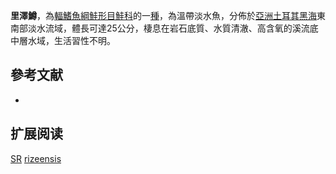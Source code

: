 {{NoteTA|G1=LS}}
{{Speciesbox
| name = 里澤鱒
| status = DD
| status_system = IUCN3.1
| image = 
| image_width = 250px
| genus = Salmo
| species = rizeensis
| authority = Turan, Kottelat & Engin, 2010
| synonyms = 
}}

'''里澤鱒'''，為[[輻鰭魚綱|輻鰭魚綱]][[鮭形目|鮭形目]][[鮭科|鮭科]]的一[[種|種]]，為溫帶淡水魚，分佈於[[亞洲|亞洲]][[土耳其|土耳其]][[黑海|黑海]]東南部淡水流域，體長可達25公分，棲息在岩石底質、水質清澈、高含氧的溪流底中層水域，生活習性不明。

==參考文献==
*{{FishBase_species|genus=Salmo|species=rizeensis|year=2015|month=10}}

== 扩展阅读 ==
{{refbegin}}
{{wikispecies-inline|Salmo rizeensis|里澤鱒}}
{{refend}}
{{Taxonbar|from=Q5520544}}

[[Category:IUCN红色名录数据缺乏物种|SR]]
[[Category:鱒屬|rizeensis]]